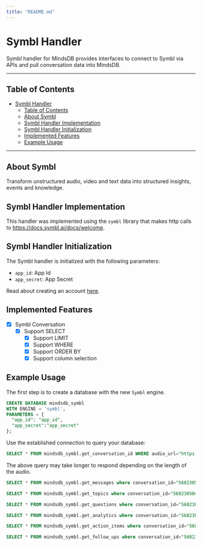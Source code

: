 ```yaml
---
title: "README.md"
---
```


# Symbl Handler

Symbl handler for MindsDB provides interfaces to connect to Symbl via APIs and pull conversation data into MindsDB.

---

## Table of Contents

- [Symbl Handler](#symbl-handler)
  - [Table of Contents](#table-of-contents)
  - [About Symbl](#about-symbl)
  - [Symbl Handler Implementation](#symbl-handler-implementation)
  - [Symbl Handler Initialization](#symbl-handler-initialization)
  - [Implemented Features](#implemented-features)
  - [Example Usage](#example-usage)

---

## About Symbl

Transform unstructured audio, video and text data into structured insights, events and knowledge.


## Symbl Handler Implementation

This handler was implemented using the `symbl` library that makes http calls to https://docs.symbl.ai/docs/welcome.

## Symbl Handler Initialization

The Symbl handler is initialized with the following parameters:

- `app_id`: App Id
- `app_secret`: App Secret

Read about creating an account [here]().

## Implemented Features

- [x] Symbl Conversation
  - [x] Support SELECT
    - [x] Support LIMIT
    - [x] Support WHERE
    - [x] Support ORDER BY
    - [x] Support column selection

## Example Usage

The first step is to create a database with the new `Symbl` engine. 

~~~~sql
CREATE DATABASE mindsdb_symbl
WITH ENGINE = 'symbl',
PARAMETERS = {
  "app_id": "app_id",
  "app_secret":"app_secret"
};
~~~~

Use the established connection to query your database:

~~~~sql
SELECT * FROM mindsdb_symbl.get_conversation_id WHERE audio_url="https://symbltestdata.s3.us-east-2.amazonaws.com/newPhonecall.mp3";
~~~~

The above query may take longer to respond depending on the length of the audio.

~~~~sql
SELECT * FROM mindsdb_symbl.get_messages where conversation_id="5682305049034752";
~~~~

~~~~sql
SELECT * FROM mindsdb_symbl.get_topics where conversation_id="5682305049034752";
~~~~

~~~~sql
SELECT * FROM mindsdb_symbl.get_questions where conversation_id="5682305049034752";
~~~~

~~~~sql
SELECT * FROM mindsdb_symbl.get_analytics where conversation_id="5682305049034752";
~~~~

~~~~sql
SELECT * FROM mindsdb_symbl.get_action_items where conversation_id="5682305049034752";
~~~~

~~~~sql
SELECT * FROM mindsdb_symbl.get_follow_ups where conversation_id="5682305049034752";
~~~~

